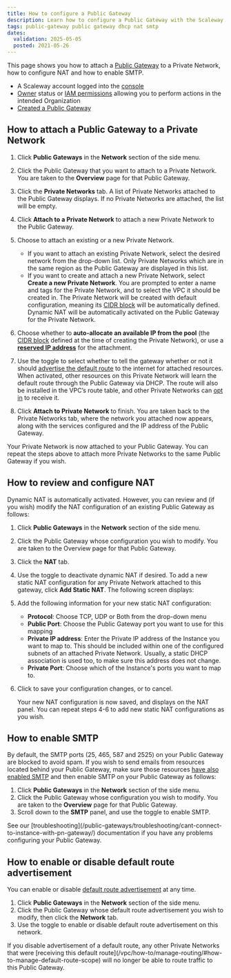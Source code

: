 ```yaml
---
title: How to configure a Public Gateway
description: Learn how to configure a Public Gateway with the Scaleway console. Follow our step-by-step guide to set up routing, internet access, and SSH bastion for secure, scalable network connectivity.
tags: public-gateway public gateway dhcp nat smtp
dates:
  validation: 2025-05-05
  posted: 2021-05-26
---
```




This page shows you how to attach a [Public Gateway](/public-gateways/concepts/#public-gateway) to a Private Network, how to configure NAT and how to enable SMTP.

<Requirements />

- A Scaleway account logged into the [console](https://console.scaleway.com)
- [Owner](/iam/concepts/#owner) status or [IAM permissions](/iam/concepts/#permission) allowing you to perform actions in the intended Organization
- [Created a Public Gateway](/public-gateways/how-to/create-a-public-gateway/)

## How to attach a Public Gateway to a Private Network

1. Click **Public Gateways** in the **Network** section of the side menu.

2. Click the Public Gateway that you want to attach to a Private Network. You are taken to the **Overview** page for that Public Gateway.

3. Click the **Private Networks** tab. A list of Private Networks attached to the Public Gateway displays. If no Private Networks are attached, the list will be empty.

4. Click **Attach to a Private Network** to attach a new Private Network to the Public Gateway.

5. Choose to attach an existing or a new Private Network.
    - If you want to attach an existing Private Network, select the desired network from the drop-down list.
      <Message type="note">
        Only Private Networks which are in the same region as the Public Gateway are displayed in this list.
      </Message>
    - If you want to create and attach a new Private Network, select **Create a new Private Network**. You are prompted to enter a name and tags for the Private Network, and to select the VPC it should be created in. The Private Network will be created with default configuration, meaning its [CIDR block](/vpc/concepts#cidr-block) will be automatically defined. Dynamic NAT will be automatically activated on the Public Gateway for the Private Network.
6. Choose whether to **auto-allocate an available IP from the pool** (the [CIDR block](/vpc/concepts/#cidr-block) defined at the time of creating the Private Network), or use a **[reserved IP address](/ipam/concepts/#reserved-ip-address)** for the attachment.
7. Use the toggle to select whether to tell the gateway whether or not it should [advertise the default route](/public-gateways/concepts/#default-route) to the internet for attached resources. When activated, other resources on this Private Network will learn the default route through the Public Gateway via DHCP. The route will also be installed in the VPC’s route table, and other Private Networks can [opt in](/vpc/how-to/manage-routing/#how-to-manage-default-route-scope) to receive it. 
8. Click **Attach to Private Network** to finish. You are taken back to the Private Networks tab, where the network you attached now appears, along with the services configured and the IP address of the Public Gateway.

Your Private Network is now attached to your Public Gateway. You can repeat the steps above to attach more Private Networks to the same Public Gateway if you wish.

## How to review and configure NAT

Dynamic NAT is automatically activated. However, you can review and (if you wish) modify the NAT configuration of an existing Public Gateway as follows:

1. Click **Public Gateways** in the **Network** section of the side menu.
2. Click the Public Gateway whose configuration you wish to modify. You are taken to the Overview page for that Public Gateway.
3. Click the **NAT** tab.
4. Use the toggle to deactivate dynamic NAT if desired. To add a new static NAT configuration for any Private Network attached to this gateway, click **Add Static NAT**. The following screen displays:
    <Lightbox image={image} alt="" />
5. Add the following information for your new static NAT configuration:
    - **Protocol**: Choose TCP, UDP or Both from the drop-down menu
    - **Public Port**: Choose the Public Gateway port you want to use for this mapping
    - **Private IP address**: Enter the Private IP address of the Instance you want to map to. This should be included within one of the configured subnets of an attached Private Network. Usually, a static DHCP association is used too, to make sure this address does not change.
    - **Private Port**: Choose which of the Instance's ports you want to map to.
6. Click <Icon name="validate" /> to save your configuration changes, or <Icon name="cancel" /> to cancel.

    Your new NAT configuration is now saved, and displays on the NAT panel. You can repeat steps 4-6 to add new static NAT configurations as you wish.

## How to enable SMTP

By default, the SMTP ports (25, 465, 587 and 2525) on your Public Gateway are blocked to avoid spam. If you wish to send emails from resources located behind your Public Gateway, make sure those resources [have also enabled SMTP](/instances/how-to/send-emails-from-your-instance/) and then enable SMTP on your Public Gateway as follows:

1. Click **Public Gateways** in the **Network** section of the side menu.
2. Click the Public Gateway whose configuration you wish to modify. You are taken to the **Overview** page for that Public Gateway.
3. Scroll down to the **SMTP** panel, and use the toggle <Icon name="toggle" /> to enable SMTP.

<Message type="important">
  See our [troubleshooting](/public-gateways/troubleshooting/cant-connect-to-instance-with-pn-gateway/) documentation if you have any problems configuring your Public Gateway.
</Message>

## How to enable or disable default route advertisement

You can enable or disable [default route advertisement](/public-gateways/concepts/#default-route) at any time.

1. Click **Public Gateways** in the **Network** section of the side menu.
2. Click the Public Gateway whose default route advertisement you wish to modify, then click the **Network** tab.
3. Use the toggle <Icon name="toggle" /> to enable or disable default route advertisement on this network.

<Message type="important">
If you disable advertisement of a default route, any other Private Networks that were [receiving this default route](/vpc/how-to/manage-routing/#how-to-manage-default-route-scope) will no longer be able to route traffic to this Public Gateway.
</Message>